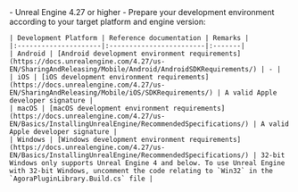 <PlatformWrapper platform="unreal">
- Unreal Engine 4.27 or higher
- Prepare your development environment according to your target platform and engine version:

    | Development Platform | Reference documentation | Remarks |
    |:---------------------|:------------------------|:-------|
    | Android | [Android development environment requirements](https://docs.unrealengine.com/4.27/us-EN/SharingAndReleasing/Mobile/Android/AndroidSDKRequirements/) | - |
    | iOS | [iOS development environment requirements](https://docs.unrealengine.com/4.27/us-EN/SharingAndReleasing/Mobile/iOS/SDKRequirements/) | A valid Apple developer signature |
    | macOS | [macOS development environment requirements](https://docs.unrealengine.com/4.27/us-EN/Basics/InstallingUnrealEngine/RecommendedSpecifications/) | A valid Apple developer signature |
    | Windows | [Windows development environment requirements](https://docs.unrealengine.com/4.27/us-EN/Basics/InstallingUnrealEngine/RecommendedSpecifications/) | 32-bit Windows only supports Unreal Engine 4 and below. To use Unreal Engine with 32-bit Windows, uncomment the code relating to `Win32` in the `AgoraPluginLibrary.Build.cs` file |

</PlatformWrapper>